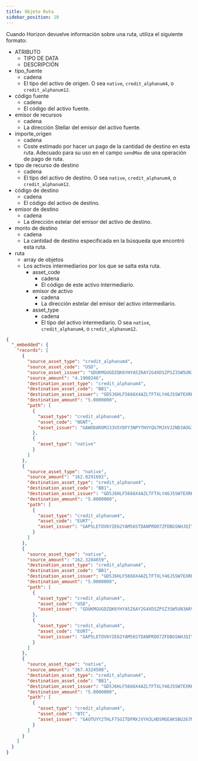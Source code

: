 ```yaml
---
title: Objeto Ruta
sidebar_position: 10
---
```



Cuando Horizon devuelve información sobre una ruta, utiliza el siguiente formato:

<AttributeTable>

- ATRIBUTO
  - TIPO DE DATA
  - DESCRIPCIÓN
- tipo_fuente
  - cadena
  - El tipo del activo de origen. O sea `native`, `credit_alphanum4`, o `credit_alphanum12`.
- código fuente
  - cadena
  - El código del activo fuente.
- emisor de recursos
  - cadena
  - La dirección Stellar del emisor del activo fuente.
- importe_origen
  - cadena
  - Coste estimado por hacer un pago de la cantidad de destino en esta ruta. Adecuado para su uso en el campo `sendMax` de una operación de pago de ruta.
- tipo de recurso de destino
  - cadena
  - El tipo del activo de destino. O sea `native`, `credit_alphanum4`, o `credit_alphanum12`.
- código de destino
  - cadena
  - El código del activo de destino.
- emisor de destino
  - cadena
  - La dirección estelar del emisor del activo de destino.
- monto de destino
  - cadena
  - La cantidad de destino especificada en la búsqueda que encontró esta ruta.
- ruta
  - array de objetos
  - Los activos intermediarios por los que se salta esta ruta.
    - asset_code
      - cadena
      - El código de este activo intermediario.
    - emisor de activo
      - cadena
      - La dirección estelar del emisor del activo intermediario.
    - asset_type
      - cadena
      - El tipo del activo intermediario. O sea `native`, `credit_alphanum4`, o `credit_alphanum12`.

</AttributeTable>

<ExampleResponse>

```json
{
  "_embedded": {
    "records": [
      {
        "source_asset_type": "credit_alphanum4",
        "source_asset_code": "USD",
        "source_asset_issuer": "GDUKMGUGDZQK6YHYA5Z6AY2G4XDSZPSZ3SW5UN3ARVMO6QSRDWP5YLEX",
        "source_amount": "4.1900246",
        "destination_asset_type": "credit_alphanum4",
        "destination_asset_code": "BB1",
        "destination_asset_issuer": "GD5J6HLF5666X4AZLTFTXLY46J5SW7EXRKBLEYPJP33S33MXZGV6CWFN",
        "destination_amount": "5.0000000",
        "path": [
          {
            "asset_type": "credit_alphanum4",
            "asset_code": "NGNT",
            "asset_issuer": "GAWODAROMJ33V5YDFY3NPYTHVYQG7MJXVJ2ND3AOGIHYRWINES6ACCPD"
          },
          {
            "asset_type": "native"
          }
        ]
      },
      {
        "source_asset_type": "native",
        "source_amount": "162.0291692",
        "destination_asset_type": "credit_alphanum4",
        "destination_asset_code": "BB1",
        "destination_asset_issuer": "GD5J6HLF5666X4AZLTFTXLY46J5SW7EXRKBLEYPJP33S33MXZGV6CWFN",
        "destination_amount": "5.0000000",
        "path": [
          {
            "asset_type": "credit_alphanum4",
            "asset_code": "EURT",
            "asset_issuer": "GAP5LETOV6YIE62YAM56STDANPRDO7ZFDBGSNHJQIYGGKSMOZAHOOS2S"
          }
        ]
      },
      {
        "source_asset_type": "native",
        "source_amount": "162.3284659",
        "destination_asset_type": "credit_alphanum4",
        "destination_asset_code": "BB1",
        "destination_asset_issuer": "GD5J6HLF5666X4AZLTFTXLY46J5SW7EXRKBLEYPJP33S33MXZGV6CWFN",
        "destination_amount": "5.0000000",
        "path": [
          {
            "asset_type": "credit_alphanum4",
            "asset_code": "USD",
            "asset_issuer": "GDUKMGUGDZQK6YHYA5Z6AY2G4XDSZPSZ3SW5UN3ARVMO6QSRDWP5YLEX"
          },
          {
            "asset_type": "credit_alphanum4",
            "asset_code": "EURT",
            "asset_issuer": "GAP5LETOV6YIE62YAM56STDANPRDO7ZFDBGSNHJQIYGGKSMOZAHOOS2S"
          }
        ]
      },
      {
        "source_asset_type": "native",
        "source_amount": "367.4324508",
        "destination_asset_type": "credit_alphanum4",
        "destination_asset_code": "BB1",
        "destination_asset_issuer": "GD5J6HLF5666X4AZLTFTXLY46J5SW7EXRKBLEYPJP33S33MXZGV6CWFN",
        "destination_amount": "5.0000000",
        "path": [
          {
            "asset_type": "credit_alphanum4",
            "asset_code": "BTC",
            "asset_issuer": "GAUTUYY2THLF7SGITDFMXJVYH3LHDSMGEAKSBU267M2K7A3W543CKUEF"
          }
        ]
      }
    ]
  }
}
```

</ExampleResponse>
